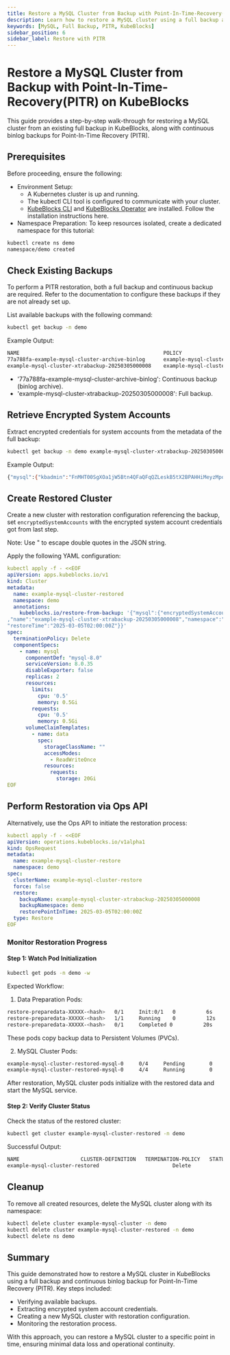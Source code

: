 ```yaml
---
title: Restore a MySQL Cluster from Backup with Point-In-Time-Recovery(PITR) on KubeBlocks
description: Learn how to restore a MySQL cluster using a full backup and continuous binlog backup for Point-In-Time Recovery (PITR) on KubeBlocks.
keywords: [MySQL, Full Backup, PITR, KubeBlocks]
sidebar_position: 6
sidebar_label: Restore with PITR
---
```



# Restore a MySQL Cluster from Backup with Point-In-Time-Recovery(PITR) on KubeBlocks

This guide provides a step-by-step walk-through for restoring a MySQL cluster from an existing full backup in KubeBlocks, along with continuous binlog backups for Point-In-Time Recovery (PITR).

## Prerequisites
Before proceeding, ensure the following:
- Environment Setup:
  - A Kubernetes cluster is up and running.
  - The kubectl CLI tool is configured to communicate with your cluster.
  - [KubeBlocks CLI](../../user_docs/references/install-kbcli) and [KubeBlocks Operator](../../user_docs/overview/install-kubeblocks) are installed. Follow the installation instructions here.
- Namespace Preparation: To keep resources isolated, create a dedicated namespace for this tutorial:

```bash
kubectl create ns demo
namespace/demo created
```

## Check Existing Backups
To perform a PITR restoration, both a full backup and continuous backup are required. Refer to the documentation to configure these backups if they are not already set up.

List available backups with the following command:
```bash
kubectl get backup -n demo
```

Example Output:
```bash
NAME                                               POLICY                                      METHOD           REPO      STATUS      TOTAL-SIZE   DURATION   DELETION-POLICY   CREATION-TIME          COMPLETION-TIME        EXPIRATION-TIME
77a788fa-example-mysql-cluster-archive-binlog      example-mysql-cluster-mysql-backup-policy   archive-binlog   s3-repo   Running     2110030                 Delete            2025-03-04T02:28:55Z                          2025-04-03T02:28:55Z
example-mysql-cluster-xtrabackup-20250305000008    example-mysql-cluster-mysql-backup-policy   xtrabackup       s3-repo   Completed   3102161      18s        Delete            2025-03-05T00:00:11Z   2025-03-05T00:00:29Z   2025-04-04T00:00:29Z
```
- '77a788fa-example-mysql-cluster-archive-binlog': Continuous backup (binlog archive).
- 'example-mysql-cluster-xtrabackup-20250305000008': Full backup.

## Retrieve Encrypted System Accounts
Extract encrypted credentials for system accounts from the metadata of the full backup:

```bash
kubectl get backup -n demo example-mysql-cluster-xtrabackup-20250305000008 -o jsonpath='{.metadata.annotations.kubeblocks\.io/encrypted-system-accounts}'
```

Example Output:
```bash
{"mysql":{"kbadmin":"FnMHT00SgXOa1jW5Btn4QFaQFqQZLeskB5tX2BPAHHiMeyzMpo+7nKcSS9w=","kbdataprotection":"Ks7GPfiIhSer82V148uTBnx6EJnZXWm0L0uPY1xHGTbuCrmLOpbGZJtVnSU=","kbmonitoring":"rozLsobWpyoM7vcAEs+KzscWl8JIo5vAmn/Q3RZXBddnXTfC0QHKcE5Ag0g=","kbprobe":"Ty+9FrhwoL29iWQzqSBbRZrt7Kqupe9qkAXyIpaeAZpCLXAJ1rjYTETpdpg=","kbreplicator":"PNBvw1HHWMf1xNkmaoR5pXuhCuADVrKqnV2+UsAvCR0xfopDU/SmGgmSPSg=","proxysql":"XntOn+6PzLC9eDXZFe4RI8kkWQLwXh4pSuRZ7hfasVn/o4ih82JJC6i1yIc=","root":"V3euqbJR8ARzgXhGTFPk4t+Rp8NTyjagb/IETEpYTOL2FScakRM="}}
```

## Create Restored Cluster

Create a new cluster with restoration configuration referencing the backup, set `encryptedSystemAccounts` with the encrypted system account credentials got from last step.

Note: Use \" to escape double quotes in the JSON string.

Apply the following YAML configuration:
```yaml
kubectl apply -f - <<EOF
apiVersion: apps.kubeblocks.io/v1
kind: Cluster
metadata:
  name: example-mysql-cluster-restored
  namespace: demo
  annotations:
    kubeblocks.io/restore-from-backup: '{"mysql":{"encryptedSystemAccounts":"{\"kbadmin\":\"FnMHT00SgXOa1jW5Btn4QFaQFqQZLeskB5tX2BPAHHiMeyzMpo+7nKcSS9w=\",\"kbdataprotection\":\"Ks7GPfiIhSer82V148uTBnx6EJnZXWm0L0uPY1xHGTbuCrmLOpbGZJtVnSU=\",\"kbmonitoring\":\"rozLsobWpyoM7vcAEs+KzscWl8JIo5vAmn/Q3RZXBddnXTfC0QHKcE5Ag0g=\",\"kbprobe\":\"Ty+9FrhwoL29iWQzqSBbRZrt7Kqupe9qkAXyIpaeAZpCLXAJ1rjYTETpdpg=\",\"kbreplicator\":\"PNBvw1HHWMf1xNkmaoR5pXuhCuADVrKqnV2+UsAvCR0xfopDU/SmGgmSPSg=\",\"proxysql\":\"XntOn+6PzLC9eDXZFe4RI8kkWQLwXh4pSuRZ7hfasVn/o4ih82JJC6i1yIc=\",\"root\":\"V3euqbJR8ARzgXhGTFPk4t+Rp8NTyjagb/IETEpYTOL2FScakRM=\"}"
,"name":"example-mysql-cluster-xtrabackup-20250305000008","namespace":"demo","volumeRestorePolicy":"Parallel",
"restoreTime":"2025-03-05T02:00:00Z"}}'
spec:
  terminationPolicy: Delete
  componentSpecs:
    - name: mysql
      componentDef: "mysql-8.0"
      serviceVersion: 8.0.35
      disableExporter: false
      replicas: 2
      resources:
        limits:
          cpu: '0.5'
          memory: 0.5Gi
        requests:
          cpu: '0.5'
          memory: 0.5Gi
      volumeClaimTemplates:
        - name: data
          spec:
            storageClassName: ""
            accessModes:
              - ReadWriteOnce
            resources:
              requests:
                storage: 20Gi
EOF
```
## Perform Restoration via Ops API

Alternatively, use the Ops API to initiate the restoration process:

```yaml
kubectl apply -f - <<EOF
apiVersion: operations.kubeblocks.io/v1alpha1
kind: OpsRequest
metadata:
  name: example-mysql-cluster-restore
  namespace: demo
spec:
  clusterName: example-mysql-cluster-restore
  force: false
  restore:
    backupName: example-mysql-cluster-xtrabackup-20250305000008
    backupNamespace: demo
    restorePointInTime: 2025-03-05T02:00:00Z
  type: Restore
EOF
```

### Monitor Restoration Progress

#### Step 1: Watch Pod Initialization
```bash
kubectl get pods -n demo -w
```

Expected Workflow:

1. Data Preparation Pods:
```bash
restore-preparedata-XXXXX-<hash>   0/1     Init:0/1   0          6s
restore-preparedata-XXXXX-<hash>   1/1     Running    0          12s
restore-preparedata-XXXXX-<hash>   0/1     Completed 0          20s
```
These pods copy backup data to Persistent Volumes (PVCs).


2. MySQL Cluster Pods:
```bash
example-mysql-cluster-restored-mysql-0     0/4     Pending        0          0s
example-mysql-cluster-restored-mysql-0     4/4     Running        0          20s
```
After restoration, MySQL cluster pods initialize with the restored data and start the MySQL service.

#### Step 2: Verify Cluster Status
Check the status of the restored cluster:
```bash
kubectl get cluster example-mysql-cluster-restored -n demo
```
Successful Output:
```bash
NAME                    CLUSTER-DEFINITION   TERMINATION-POLICY   STATUS    AGE
example-mysql-cluster-restored                        Delete               Running   97s
```

## Cleanup
To remove all created resources, delete the MySQL cluster along with its namespace:

```bash
kubectl delete cluster example-mysql-cluster -n demo
kubectl delete cluster example-mysql-cluster-restored -n demo
kubectl delete ns demo
```

## Summary
This guide demonstrated how to restore a MySQL cluster in KubeBlocks using a full backup and continuous binlog backup for Point-In-Time Recovery (PITR). Key steps included:
- Verifying available backups.
- Extracting encrypted system account credentials.
- Creating a new MySQL cluster with restoration configuration.
- Monitoring the restoration process.

With this approach, you can restore a MySQL cluster to a specific point in time, ensuring minimal data loss and operational continuity.

